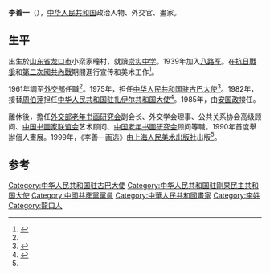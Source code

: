 {{Infobox officeholder
| 姓名          = 李善一
| 職務          = [[中国驻刚果民主共和国大使列表|中华人民共和国驻扎伊尔共和国大使]]
| 就任日期      = 1982年3月
| 卸任日期      = 1985年3月
| 前任          = [[周伯萍|周伯萍]]
| 繼任          = [[安國政|安國政]]
| 職務2          = [[中国驻古巴大使列表|中华人民共和国驻古巴大使]]
| 就任日期2      = 1975年8月
| 卸任日期2      = 1979年4月
| 前任2          = [[張德群|張德群]]
| 繼任2          = [[王占元_(外交官)|王占元]]
| 性別                      = 男
| 出生日期                  = {{Birth year and age|1921|12}}
| 出生地點                  = {{ROC-1912}}[[山東省_(中華民國)|山东省]][[龙口市|龙口市]]小栾家疃村
| 政黨                      = {{中國共產黨}}
| 國籍                      = {{中华人民共和国}}
| 職業                      = 政治人物、外交官、畫家
}}
'''李善一'''（{{bd|1921年|12月||||}}），[[中华人民共和国|中华人民共和国]]政治人物、外交官、畫家。

==生平==
出生於[[山東省_(中華民國)|山东省]][[龙口市|龙口市]]小栾家疃村，就讀[[崇实中学|崇实中学]]。1939年加入[[八路军|八路军]]。在[[抗日戰爭|抗日戰爭]]和[[第二次國共內戰|第二次國共內戰]]期間進行宣传和美术工作<ref name=":0">{{Cite news|url=http://www.longkou.gov.cn/html/1016-9/9824.htm|title=大使画家•李善一|date=2011-09-20|work=龙口市政府|accessdate=2019-05-06|archiveurl=https://web.archive.org/web/20121130002644/http://www.longkou.gov.cn/html/1016-9/9824.htm|archivedate=2012-11-30}}</ref>。

1961年調至[[中華人民共和國外交部|外交部]]任職<ref name=":0" />。1975年，担任[[中国驻古巴大使列表|中华人民共和国驻古巴大使]]<ref>{{Cite web|url=https://www.fmprc.gov.cn/web/ziliao_674904/wjrw_674925/2167_674935/bmz/t9286.shtml|title=驻古巴共和国历任大使|accessdate=2019-05-06|publisher=中华人民共和国外交部|archive-date=2020-09-24|archive-url=https://web.archive.org/web/20200924035829/https://www.fmprc.gov.cn/web/ziliao_674904/wjrw_674925/2167_674935/bmz/t9286.shtml|dead-url=no}}</ref>。1982年，接替[[周伯萍|周伯萍]]担任[[中国驻刚果民主共和国大使列表|中华人民共和国驻扎伊尔共和国大使]]<ref>{{cite web|author=中华人民共和国外交部|title=中国驻刚果民主共和国历任大使|url=http://www.mfa.gov.cn/chn/pds/ziliao/wjrw/2167/2170/t9187.htm|publisher=中华人民共和国外交部|accessdate=2012-03-03}}</ref>。1985年，由[[安国政|安国政]]接任。

離休後，擔任[[外交部老年书画研究会|外交部老年书画研究会]]副会长、外交学会理事、公共关系协会高级顾问、[[中国书画家联谊会|中国书画家联谊会]]艺术顾问、[[中国老年书画研究会|中国老年书画研究会]]顾问等職。1990年首度舉辦個人畫展。1999年，《李善一画选》由[[上海人民美术出版社|上海人民美术出版社]]出版<ref name=":0" />。

== 参考 ==
{{reflist}}

{{start box}}
{{s-dip}}
{{succession box|[[张德群|张德群]]|[[王占元_(外交官)|王占元]]|[[中国驻古巴大使列表|中华人民共和国驻古巴大使]]|1975年8月-1979年4月}}
{{succession box|[[周伯萍|周伯萍]]|[[安国政|安国政]]|[[中国驻刚果民主共和国大使列表|中华人民共和国驻-{扎}-伊爾大使]]|1982年3月-1985年3月}}
{{end box}}

[[Category:中华人民共和国驻古巴大使|Category:中华人民共和国驻古巴大使]]
[[Category:中华人民共和国驻刚果民主共和国大使|Category:中华人民共和国驻刚果民主共和国大使]]
[[Category:中國共產黨黨員|Category:中國共產黨黨員]]
[[Category:中華人民共和國畫家|Category:中華人民共和國畫家]]
[[Category:李姓|Category:李姓]]
[[Category:龍口人|Category:龍口人]]